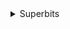<details>

<summary>Superbits</summary>

- archive DVD-R Swesub
- archive DVD-R TV
- archive E-tidningar
- archive eBok
- archive Film 1080
- archive Film 3D
- archive Film 4K
- archive Film 720
- archive Film Bluray
- archive FLAC
- archive Nintendo
- archive Ovrigt
- archive PC-Spel
- archive Playstation
- archive Program
- archive Svensk TV
- archive TV
- archive TV DK
- archive TV FI
- archive TV NO
- archive XVID
- archive XXX
- new Film 1080
- new Film 4K
- new Film 720
- new Film Bluray
- new FLAC
- new Ljudbocker
- new Musik
- new Nintendo
- new Ovrigt
- new PC-Spel
- new Svensk TV
- new TV
- new TV DK
- new TV FI
- new TV NO
- new XVID
- new XXX

</details>
